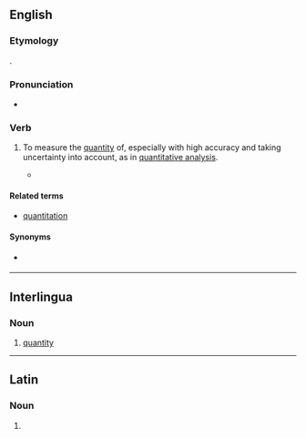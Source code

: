 ==English==

===Etymology===
{{back-form|en|quantitative}}.

===Pronunciation===
* {{a|UK}} {{IPA|en|/ˈkwɒn.tɪ.teɪt/}}

===Verb===
{{en-verb}}

# {{lb|en|transitive}} To measure the [[quantity]] of, especially with high accuracy and taking uncertainty into account, as in [[quantitative analysis]].
#* {{quote-book|en|year=2012|title=The Translational Apparatus: Structure, Function, Regulation, Evolution |author=K.H. Nierhaus, F. Franceschi, A.R. Subramanian |page=198 |ISBN=|passage=Lastly, a "toeprint" of 30S subunits bound to T4 gene 32 mRNA has been observed with MMLV reverse transcriptase; while the experiment has not been '''quantitated''', appearance of a signal at a subunit concentration of 0.02 μM is consistent with a binding constant on the order of 10<sup>7</sup> M<sup>-1</sup> (Hartz et al., 1991).}}

====Related terms====
* [[quantitation]]

====Synonyms====
* {{sense|assign a quantity to}} {{l|en|quantify}}

----

==Interlingua==

===Noun===
{{ia-noun}}

# [[quantity]]

----

==Latin==

===Noun===
{{la-noun-form|quantitāte}}

# {{inflection of|la|quantitās||abl|s}}
